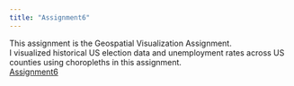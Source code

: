 ```yaml
---
title: "Assignment6"
---
```


This assignment is the Geospatial Visualization Assignment.<br>
I visualized historical US election data and unemployment rates across US counties using choropleths in this assignment.<br>
[Assignment6](geospatial.html)